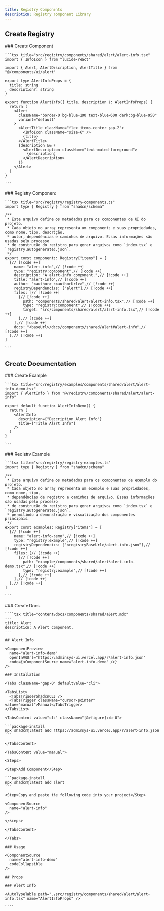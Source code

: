 ```yaml
---
title: Registry Components
description: Registry Component Library
---
```


## Create Registry

<Steps>
  <Step>
    ### Create Component

    ```tsx title="src/registry/components/shared/alert/alert-info.tsx"
    import { InfoIcon } from "lucide-react"

    import { Alert, AlertDescription, AlertTitle } from "@/components/ui/alert"

    export type AlertInfoProps = {
      title: string
      description?: string
    }

    export function AlertInfo({ title, description }: AlertInfoProps) {
      return (
        <Alert
          className="border-0 bg-blue-200 text-blue-600 dark:bg-blue-950"
          variant="default"
        >
          <AlertTitle className="flex items-center gap-2">
            <InfoIcon className="size-6" />
            {title}
          </AlertTitle>
          {description && (
            <AlertDescription className="text-muted-foreground">
              {description}
            </AlertDescription>
          )}
        </Alert>
      )
    }

    ```
  </Step>
  <Step>
    ### Registry Component

    ```tsx title="src/registry/registry-components.ts"
    import type { Registry } from "shadcn/schema"

    /**
     * Este arquivo define os metadados para os componentes de UI do projeto.
     * Cada objeto no array representa um componente e suas propriedades, como nome, tipo, descrição,
     * autor, dependências e caminhos de arquivo. Essas informações são usadas pelo processo
     * de construção do registro para gerar arquivos como `index.tsx` e `registry.autogenerated.json`.
     */
    export const components: Registry["items"] = [
      {// [!code ++]
        name: "alert-info",// [!code ++]
        type: "registry:component",// [!code ++]
        description: "A alert-info component.",// [!code ++]
        title: "alert-info",// [!code ++]
        author: "<author> <<authorUrl>>",// [!code ++]
        registryDependencies: ["alert"],// [!code ++]
        files: [// [!code ++]
          {// [!code ++]
            path: "components/shared/alert/alert-info.tsx",// [!code ++]
            type: "registry:component",// [!code ++]
            target: "src/components/shared/alert/alert-info.tsx",// [!code ++]
          },// [!code ++]
        ],// [!code ++]
        docs: "<baseUrl>/docs/components/shared/alert#alert-info",// [!code ++]
      },// [!code ++]
    ]

    ```
  </Step>
</Steps>

## Create Documentation

<Steps>
  <Step>
    ### Create Example

    ```tsx title="src/registry/examples/components/shared/alert/alert-info-demo.tsx"
    import { AlertInfo } from "@/registry/components/shared/alert/alert-info"

    export default function AlertInfoDemo() {
      return (
        <AlertInfo
          description={"Description Alert Info"}
          title={"Title Alert Info"}
        />
      )
    }

    ```
  </Step>
  <Step>
    ### Registry Example

    ```tsx title="src/registry/registry-examples.ts"
    import type { Registry } from "shadcn/schema"

    /**
     * Este arquivo define os metadados para os componentes de exemplo do projeto.
     * Cada objeto no array representa um exemplo e suas propriedades, como nome, tipo,
     * dependências de registro e caminhos de arquivo. Essas informações são usadas pelo processo
     * de construção do registro para gerar arquivos como `index.tsx` e `registry.autogenerated.json`,
     * permitindo a demonstração e visualização dos componentes principais.
     */
    export const examples: Registry["items"] = [
      {// [!code ++]
        name: "alert-info-demo",// [!code ++]
        type: "registry:example",// [!code ++]
        registryDependencies: ["<registryBaseUrl>/alert-info.json"],// [!code ++]
        files: [// [!code ++]
          {// [!code ++]
            path: "examples/components/shared/alert/alert-info-demo.tsx",// [!code ++]
            type: "registry:example",// [!code ++]
          },// [!code ++]
        ],// [!code ++]
      },// [!code ++]
    ]

    ```
  </Step>
  <Step>
    ### Create Docs

    ````tsx title="content/docs/components/shared/alert.mdx"
    ---
    title: Alert
    description: A Alert component.
    ---

    ## Alert Info

    <ComponentPreview
      name="alert-info-demo"
      openInV0Url="https://adminsys-ui.vercel.app/r/alert-info.json"
      code={<ComponentSource name="alert-info-demo" />}
    />

    ### Installation

    <Tabs className="gap-0" defaultValue="cli">

    <TabsList>
      <TabsTriggerShadcnCLI />
      <TabsTrigger className="cursor-pointer" value="manual">Manual</TabsTrigger>
    </TabsList>

    <TabsContent value="cli" className="[&>figure]:mb-0">

    ```package-install
    npx shadcn@latest add https://adminsys-ui.vercel.app/r/alert-info.json
    ```

    </TabsContent>

    <TabsContent value="manual">

    <Steps>

    <Step>Add Component</Step>

    ```package-install
    npx shadcn@latest add alert
    ```

    <Step>Copy and paste the following code into your project</Step>

    <ComponentSource
      name="alert-info"
    />

    </Steps>

    </TabsContent>

    </Tabs>

    ### Usage

    <ComponentSource
      name="alert-info-demo"
      codeCollapsible
    />

    ## Props

    ### Alert Info

    <AutoTypeTable path="./src/registry/components/shared/alert/alert-info.tsx" name="AlertInfoProps" />

    ````
  </Step>
</Steps>
